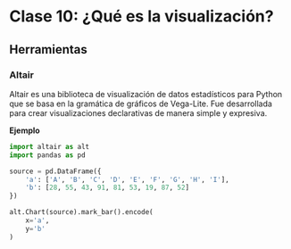 # Clase 10: ¿Qué es la visualización?

## Herramientas

### Altair
Altair es una biblioteca de visualización de datos estadísticos para Python que se basa en la gramática de gráficos de Vega-Lite. Fue desarrollada para crear visualizaciones declarativas de manera simple y expresiva.

**Ejemplo**

```python
import altair as alt
import pandas as pd

source = pd.DataFrame({
    'a': ['A', 'B', 'C', 'D', 'E', 'F', 'G', 'H', 'I'],
    'b': [28, 55, 43, 91, 81, 53, 19, 87, 52]
})

alt.Chart(source).mark_bar().encode(
    x='a',
    y='b'
)
```